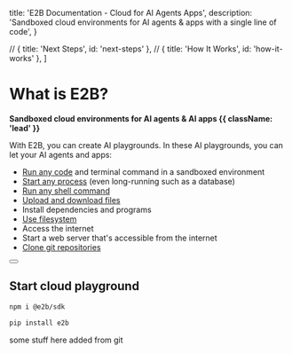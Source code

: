 
  title: 'E2B Documentation - Cloud for AI Agents Apps',
  description:
    'Sandboxed cloud environments for AI agents & apps with a single line of code',
}

  // { title: 'Next Steps', id: 'next-steps' },
  // { title: 'How It Works', id: 'how-it-works' },
]

<HeroPattern />

# What is E2B?

**Sandboxed cloud environments for AI agents & AI apps {{ className: 'lead' }}**

With E2B, you can create AI playgrounds. In these AI playgrounds, you can let your AI agents and apps:

- [Run any code](/agents/exec) and terminal command in a sandboxed environment
- [Start any process]() (even long-running such as a database)
- [Run any shell command](/agents/shell-commands)
- [Upload and download files](/playgrounds/filesystem#write-bytes)
- Install dependencies and programs
- [Use filesystem](/playgrounds/filesystem)
- Access the internet
- Start a web server that's accessible from the internet
- [Clone git repositories](/agents/clone-repo)

<div className="not-prose mb-16 mt-6 flex items-center gap-3">
  <Button
    href="/getting-started/installation"
    arrow="right"
    children="Getting Started"
  />
  <ButtonLoginToken />
</div>

## Start cloud playground

<CodeGroup isRunnable={false}>

```bash {{ language: 'js' }}
npm i @e2b/sdk
```

```bash {{ language: 'python' }}
pip install e2b
```

</CodeGroup>

<CodeGroupAutoload
  path="quickstart"
  isRunnable={false}
/>


some stuff here added from git